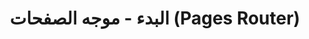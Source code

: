 ---
source-updated-at: 2025-05-16T04:52:11.000Z
translation-updated-at: 2025-06-02T19:56:04.585Z
title: البدء - موجه الصفحات (Pages Router)
nav_title: البدء
description: تعلم كيفية إنشاء تطبيقات ويب كاملة باستخدام Next.js مع موجه الصفحات (Pages Router).
---